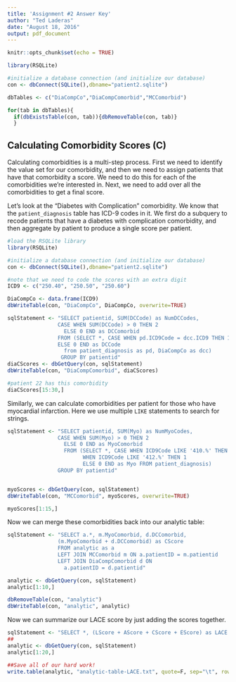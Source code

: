```yaml
---
title: 'Assignment #2 Answer Key'
author: "Ted Laderas"
date: "August 18, 2016"
output: pdf_document
---
```


```r
knitr::opts_chunk$set(echo = TRUE)
```

```r
library(RSQLite)

#initialize a database connection (and initialize our database)
con <- dbConnect(SQLite(),dbname="patient2.sqlite")

dbTables <- c("DiaCompCo","DiaCompComorbid","MCComorbid")

for(tab in dbTables){
  if(dbExistsTable(con, tab)){dbRemoveTable(con, tab)}
  }
```

## Calculating Comorbidity Scores (C)

Calculating comorbidities is a multi-step process. First we need to identify the value set for our comorbidity, and then we need to assign patients that have that comorbidity a score. We need to do this for each of the comorbidities we're interested in. Next, we need to add over all the comorbidities to get a final score.

Let's look at the "Diabetes with Complication" comorbidity. We know that the `patient_diagnosis` table has ICD-9 codes in it. We first do a subquery to recode patients that have a diabetes with complication comorbidity, and then aggregate by patient to produce a single score per patient.

```r
#load the RSQLite library
library(RSQLite)

#initialize a database connection (and initialize our database)
con <- dbConnect(SQLite(),dbname="patient2.sqlite")

#note that we need to code the scores with an extra digit
ICD9 <- c("250.40", "250.50", "250.60")

DiaCompCo <- data.frame(ICD9)
dbWriteTable(con, "DiaCompCo", DiaCompCo, overwrite=TRUE)

sqlStatement <- "SELECT patientid, SUM(DCCode) as NumDCCodes,
                CASE WHEN SUM(DCCode) > 0 THEN 2
                  ELSE 0 END as DCComorbid 
                FROM (SELECT *, CASE WHEN pd.ICD9Code = dcc.ICD9 THEN 1 
                ELSE 0 END as DCCode 
                  from patient_diagnosis as pd, DiaCompCo as dcc)
                 GROUP BY patientid"
diaCScores <- dbGetQuery(con, sqlStatement)
dbWriteTable(con, "DiaCompComorbid", diaCScores)

#patient 22 has this comorbidity
diaCScores[15:30,]
```

Similarly, we can calculate comorbidities per patient for those who have myocardial infarction. Here we use multiple `LIKE` statements to search for strings.

```r
sqlStatement <- "SELECT patientid, SUM(Myo) as NumMyoCodes,
                CASE WHEN SUM(Myo) > 0 THEN 2
                  ELSE 0 END as MyoComorbid 
                  FROM (SELECT *, CASE WHEN ICD9Code LIKE '410.%' THEN 1 
                        WHEN ICD9Code LIKE '412.%' THEN 1 
                        ELSE 0 END as Myo FROM patient_diagnosis)
                GROUP BY patientid"


myoScores <- dbGetQuery(con, sqlStatement)
dbWriteTable(con, "MCComorbid", myoScores, overwrite=TRUE)

myoScores[1:15,]
```

Now we can merge these comorbidities back into our analytic table:

```r
sqlStatement <- "SELECT a.*, m.MyoComorbid, d.DCComorbid, 
                (m.MyoComorbid + d.DCComorbid) as CScore 
                FROM analytic as a   
                LEFT JOIN MCComorbid m ON a.patientID = m.patientid
                LEFT JOIN DiaCompComorbid d ON
                  a.patientID = d.patientid"

analytic <- dbGetQuery(con, sqlStatement)
analytic[1:10,]

dbRemoveTable(con, "analytic")
dbWriteTable(con, "analytic", analytic)
```

Now we can summarize our LACE score by just adding the scores together.

```r
sqlStatement <- "SELECT *, (LScore + AScore + CScore + EScore) as LACE from analytic"
##
analytic <- dbGetQuery(con, sqlStatement)
analytic[1:20,]

##Save all of our hard work!
write.table(analytic, "analytic-table-LACE.txt", quote=F, sep="\t", row.names=FALSE)
```